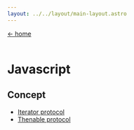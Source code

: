 ---
layout: ../../layout/main-layout.astro
---
<a href="/">← home </a> <br /> <br />

# Javascript

## Concept

- [Iterator protocol](./javascript/iterator-protocol)
- [Thenable protocol](./javascript/thenable-protocol)
